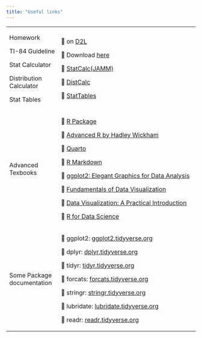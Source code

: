 ```yaml
---
title: "Useful links"
---
```


+----------------------------+-----------------------------------------------------------------------------+
| Homework                   | 🔗 on [D2L](http://www.webassign.net/)                                      |
|                            |                                                                             |
| TI-84 Guideline            | 🔗 Download [here](/computing/TI-84-guidebook.pdf)                          |
|                            |                                                                             |
| Stat Calculator            | 🔗 [StatCalc(JAMM)](http://dna.mscsnet.mu.edu:3838/mlab/JAMM/)              |
|                            |                                                                             |
| Distribution Calculator    | 🔗 [DistCalc](http://dna.mscsnet.mu.edu:3838/mlab/DistCalc/)                |
|                            |                                                                             |
| Stat Tables                | 🔗 [StatTables](tables/z_t_chi.html)                                        |
+----------------------------+-----------------------------------------------------------------------------+
| Advanced Texbooks          | 🔗 [R Package](https://r-pkgs.org/)                                         |
|                            |                                                                             |
|                            | 🔗 [Advanced R by Hadley Wickham](https://adv-r.hadley.nz/)                 |
|                            |                                                                             |
|                            | 🔗 [Quarto](https://quarto.org/)                                            |
|                            |                                                                             |
|                            | 🔗 [R Markdown](https://bookdown.org/yihui/rmarkdown/)                      |
|                            |                                                                             |
|                            | 🔗 [ggplot2: Elegant Graphics for Data Analysis](https://ggplot2-book.org/) |
|                            |                                                                             |
|                            | 🔗 [Fundamentals of Data Visualization](https://clauswilke.com/dataviz/)    |
|                            |                                                                             |
|                            | 🔗 [Data Visualization: A Practical Introduction](https://socviz.co/)       |
|                            |                                                                             |
|                            | 🔗 [R for Data Science](https://r4ds.hadley.nz/)                            |
+----------------------------+-----------------------------------------------------------------------------+
| Some Package documentation | 🔗 ggplot2: [ggplot2.tidyverse.org](https://ggplot2.tidyverse.org/)         |
|                            |                                                                             |
|                            | 🔗 dplyr: [dplyr.tidyverse.org](https://dplyr.tidyverse.org/)               |
|                            |                                                                             |
|                            | 🔗 tidyr: [tidyr.tidyverse.org](https://tidyr.tidyverse.org/)               |
|                            |                                                                             |
|                            | 🔗 forcats: [forcats.tidyverse.org](https://forcats.tidyverse.org/)         |
|                            |                                                                             |
|                            | 🔗 stringr: [stringr.tidyverse.org](https://stringr.tidyverse.org/)         |
|                            |                                                                             |
|                            | 🔗 lubridate: [lubridate.tidyverse.org](https://lubridate.tidyverse.org/)   |
|                            |                                                                             |
|                            | 🔗 readr: [readr.tidyverse.org](https://readr.tidyverse.org/)               |
+----------------------------+-----------------------------------------------------------------------------+
